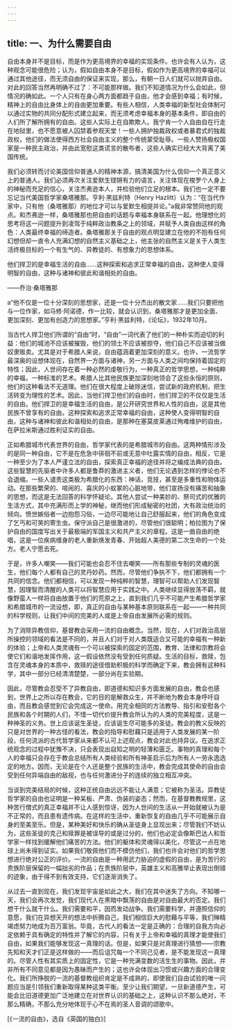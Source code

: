 ```yaml
---
---
---
```

title: 一、为什么需要自由
---




自由本身并不是目标，而是作为更高境界的幸福的实现条件。也许会有人认为，这种观念可能很危险；认为，假如自由本身不是目标，假如作为更高境界的幸福可以通过其他途径，而无须自由的保证来实现，那么，有朝一日人们就可以抛弃自由。对此的回答当然再明确不过了：不可能那样做。我们不知道情况为什么会如此，但情况的确如此。一个人只有在身心两方面都趋于自由，他才会感到幸福；有时候，精神上的自由比身体上的自由更加重要。有些人相信，人类幸福的新型社会体制可以通过实物的共同分配形式建立起来，而无须考虑幸福本身的基本条件，即自由的人们所了解所拥有的自由。这些人实际上在自欺欺人。我宁肯一个人自由自在行走在地狱里，也不愿意被人囚禁着参观天堂！一些人拥护独裁政权或者暴君式的独裁政权，他们的做法使得西方社会自由主义的整个传统蒙受耻辱。一些人赞扬极权国家是一种民主政治，并由此宽慰这类谎言的散布者，这些人确实已经大大背离了美国传统。

我们必须转而讨论美国信仰普通人的精神本源，搞清美国为什么信仰一个真正意义上的普通人。我们必须再次关注爱默生铿锵有力的语言，关注体现在梭罗个人身上的神秘而充足的信心，关注杰弗逊本人，并检验他们立足的根本。我们也一定不要忘记当代美国哲学家桑塔雅那。亨利·黑兹利特（Henry Hazlitt）认为：“在当代作家中，只有他（桑塔雅那）的地位才可以与爱默生相提并论。”a我非常赞同他的观点。和杰弗逊一样，桑塔雅那也把自由的话题与幸福本身联系在一起。他理想化的思考将这一问题提升到凌驾于纯粹政治教条之上的领域，并赋予人类自由这样的角色：人类最终幸福的缔造者。桑塔雅那关于自由的观点明显建立在他的不抱有任何幻想但却一直令人充满幻想的自然主义基础之上，他主张的自然主义是关于人类生活终极目标的一个有生气的、异教徒的、有想象力的思想体系。

他们捍卫的是幸福生活的自由……这种探索和追求正常幸福的自由，这种使人变得明智的自由，这种与诸神和彼此和谐相处的自由。

——乔治·桑塔雅那

a“他不仅是一位十分深刻的思想家，还是一位十分杰出的散文家……我们只要把他与一位作家，如马修·阿诺德，作一比较，就会认识到，桑塔雅那才是更加全面、更加深刻、更加有创造力的思想家。”亨利·黑兹利特，《论坛》，1932年10月。

当古代人捍卫他们所谓的“自由”时，“自由”一词代表了他们的一种朴实而迫切的利益：他们的城池不应该被摧毁，他们的领土不应该被掠夺，他们自己不应该被当做奴隶贩卖。尤其是对于希腊人来说，自由蕴涵着更加深刻的意义。也许，一流哲学最深奥的设想体现在，自然界一方面与诸神，另一方面与人类之间均保持着固定的特性；因此，人世间存在着一种必然的虔敬行为，一种真正的哲学思想，一种纯粹的幸福，一种标准的艺术。希腊人比其他民族更加深刻地领会了这些永恒的原则，他们的这种看法不无道理。他们在很大程度上破除迷信，尝试新的政府机制，把生活转变为理性的艺术。因此，当他们捍卫他们的自由时，他们捍卫的不仅仅是生活的自由。他们捍卫的是幸福生活的自由，是公开研究世界和人性的自由，这是其他民族不曾享有的自由。这种探索和追求正常幸福的自由，这种使人变得明智的自由，这种与诸神和彼此和谐相处的自由，是那种在塞莫皮莱通过殉难维护的自由，在萨拉米斯通过胜利证实的自由。

正如希腊城市代表世界的自由，哲学家代表的是希腊城市的自由。这两种情形涉及的是同一种自由，它不是在危急中徘徊不前或无意中吐露实情的自由，相反，它是一种至少为了本人严谨立法的自由，探索真正幸福的途径并将之编成法典的自由。这些智慧的先驱者中许多人都是鲁莽的激进主义者，他们无论遇到怎样的悖论也不会退缩。一些人谴责这类极为希腊化的东西：神话，竞技，甚至是多重性和物体运动。在那些繁荣的、喧闹的、喜庆的小蚁冢的心脏地带，他们宣扬没有痛苦和抽象的思想，而这是无法回答的科学怀疑论。其他人尝试一种美妙的、祭司式的优雅的生活方式，其中充满形而上学的神秘，继而他们形成秘密的社团，大有政治统治的倾向。愤世嫉俗者一边抱怨习俗，一边尽可能地让自己舒服起来，他们的角色变成了乞丐和可笑的寄生虫。保守派自己是很激进的，尽管他们很聪明；柏拉图为了保护自由的国度写出关于最极端的军国主义和共产主义的章程。这是一曲自由的绝唱，这是一位疾病缠身的老人重新焕发青春、开始超人美德的第二次生命的一个处方。老人宁愿去死。

于是，许多人嘲笑——我们可能也会忍不住去嘲笑——所有那些专制的灵魂的医生，他们每个人都有自己的灵丹妙药。然而，尽管他们争执不下，他们都拥有一个共同的信念。他们都相信，可以发现一种纯粹的智慧，理智可以帮助人们发现智慧，因理智而清醒的人类可以将智慧应用于实践之中。人类继续显得放荡不羁，就像野蛮人一样将自由放置于他们的荒原之上，直到我们几乎不可能产生希腊哲学家和希腊城市的一流设想，即，真正的自由与某种基本原则联系在一起——一种共同的科学规则，让我们中间的完美的人或是上帝自由发展所必需的规则。

为了消除异教信仰，基督教会采用一流的自由概念。当然，现在，人们对政治高层所操控的领域的看法是不同的，并且人们对于对人类既适合又可能的幸福有一种新的体验；上帝和人类灵魂有一个可以被探索的固定的范围，教育、法律和宗教将会使它们和谐地发挥作用，这一假设依然没有受到任何质疑。生活的目标，救赎，包含在灵魂本身的本质中，救赎的途径借助积极的科学而确定下来，教会拥有这种科学，其中一部分已经清清楚楚，一部分尚在实验期。

因此，尽管教会忍受不了异教自由，即道德和知识多方面发展的自由，教会也感到，世界上之所以存在教会，它的目的是解救众生，并不断地为教会本身呼吁自由，而且教会感觉到它会完成这一使命。用完全相同的方法教导、指引和安慰各个民族和各个时期的人们，不惜一切代价提升教会所认为的人类的完美程度，这是一种神圣的义务。世上应该诞生圣徒，应该诞生尽可能多的圣徒。教会的教义反映的只是对世界的一种古怪的看法，教会的指导和慰藉只是适用于人类发展的某一阶段，任何流派的古代哲学家从来都不认可上述观点，教会对此也持异议。在追求正统观念的过程中犹豫不决，只会表现出自知之明的轻薄和匮乏。事物的真理和每个人的幸福只会存在于教会总结所有人类经验和所有神圣启示后为所有人一劳永逸选定的地方。因而，无论是在个人还是整个民族的生活中，教会完成其使命的自由会受到任何异端自由的敌视，也与任何激进分子的连续的独立相互冲突。

当谈到完美结局的时候，这种正统自由远远不能让人满意；它被称为圣洁。异教徒哲学家的自由也证明是一种呆板、严肃、伪装的姿态；然而，在基督教教规里，这种苦行僧式的真正幸福并不让人感到惊讶，因为人世间的生活从一开始就被认为是不正常的，而且患有遗传病。在这样的生活中，重新恢复的自由几乎不可能展示自身的至美至乐。但是，某种美好和快乐的确从圣徒身上显现出来；尽管我们不妨认为，这些圣徒的克己和赎罪是被误导的或是过分的，他们也必定会像斯巴达人和哲学家一样找到缓解他们痛苦的方法。他们的躯体和灵魂得以美化，尽管这一点在地球上尚未得到证实。如果我们敬佩他们而不模仿他们，我们也许会对他们的哲学思想进行绝对公正的评价。一流的自由是一种用武力胁迫的虚假的自由，是为苦行的贵族阶层保留的一幅拙劣的作品；在贵族阶层中，英雄主义和高雅举止表现出倒错的迹象，由于得不到有效支持，它们逐渐消失了。

从过去一直到现在，我们发现宇宙是如此之大，我们在其中迷失了方向。不知哪一天，我们会再次发觉，我们现代人在黑暗中飘荡的自由是对自由最大的否定。我们想干什么就干什么。我们需要和平，因而发动战争。我们需要科学，并遵照信仰的意愿，我们在异想天开的想法中折腾自己，我们相信巨大的慰藉与平等，我们殚精竭虑努力地成为百万富翁。毕竟，古代人的看法一定是正确的：合理的自我方向必定依赖于具有确定的特性并了解它的内容，只有关于上帝和幸福的真理才能使我们自由，如果我们能够发现这一真理的话。但是，如果只是对真理进行猜想——宗教先知和天才们正是这样做的——而后诅咒每一个不同己见者，是不能发现这一真理的。尽管人性有其实质上的固定性，它是一种充满变数的活生生的事物。因此，并非所有不同意见都是因为愚昧而产生的；这也许会体现出习惯或兴趣方面的合理变化。我们所挣脱的一流的基督教组织肯定是不成熟的，即使我们自由试验的唯一问题应当是引领我们重新取得某种这类平衡。至少让我们期望，一旦新道德产生，可能会比旧道德更加广泛地建立在对世界认识的基础之上，这种认识不那么绝对，不那么精确，不那么充分地体现于心不在焉的圣人音调的颂歌中。

[《一流的自由》，选自《英国的独白》]